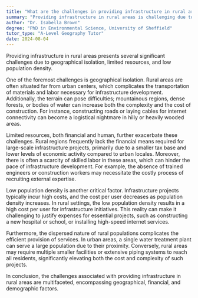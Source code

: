```yaml
---
title: "What are the challenges in providing infrastructure in rural areas?"
summary: "Providing infrastructure in rural areas is challenging due to geographical isolation, limited resources, and low population density."
author: "Dr. Isabella Brown"
degree: "PhD in Environmental Science, University of Sheffield"
tutor_type: "A-Level Geography Tutor"
date: 2024-08-04
---
```


Providing infrastructure in rural areas presents several significant challenges due to geographical isolation, limited resources, and low population density.

One of the foremost challenges is geographical isolation. Rural areas are often situated far from urban centers, which complicates the transportation of materials and labor necessary for infrastructure development. Additionally, the terrain can pose difficulties; mountainous regions, dense forests, or bodies of water can increase both the complexity and the cost of construction. For instance, constructing roads or laying cables for internet connectivity can become a logistical nightmare in hilly or heavily wooded areas.

Limited resources, both financial and human, further exacerbate these challenges. Rural regions frequently lack the financial means required for large-scale infrastructure projects, primarily due to a smaller tax base and lower levels of economic activity compared to urban locales. Moreover, there is often a scarcity of skilled labor in these areas, which can hinder the pace of infrastructure development. For example, the absence of trained engineers or construction workers may necessitate the costly process of recruiting external expertise.

Low population density is another critical factor. Infrastructure projects typically incur high costs, and the cost per user decreases as population density increases. In rural settings, the low population density results in a high cost per user for infrastructure initiatives. This reality can make it challenging to justify expenses for essential projects, such as constructing a new hospital or school, or installing high-speed internet services.

Furthermore, the dispersed nature of rural populations complicates the efficient provision of services. In urban areas, a single water treatment plant can serve a large population due to their proximity. Conversely, rural areas may require multiple smaller facilities or extensive piping systems to reach all residents, significantly elevating both the cost and complexity of such projects.

In conclusion, the challenges associated with providing infrastructure in rural areas are multifaceted, encompassing geographical, financial, and demographic factors.
    